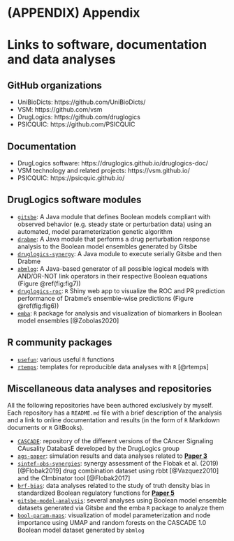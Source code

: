 # (APPENDIX) Appendix {-}

# Links to software, documentation and data analyses {-}

\vspace{-10pt}

## GitHub organizations {-#github-org-links}

- UniBioDicts: https://github.com/UniBioDicts/ 
- VSM: https://github.com/vsm
- DrugLogics: https://github.com/druglogics
- PSICQUIC: https://github.com/PSICQUIC

## Documentation {-#doc-links}

- DrugLogics software: https://druglogics.github.io/druglogics-doc/
- VSM technology and related projects: https://vsm.github.io/
- PSICQUIC: https://psicquic.github.io/

## DrugLogics software modules {-#druglogics-soft-links}

- [`gitsbe`](https://github.com/druglogics/gitsbe): A Java module that defines Boolean models compliant with observed behavior (e.g. steady state or perturbation data) using an automated, model parameterization genetic algorithm
- [`drabme`](https://github.com/druglogics/drabme): A Java module that performs a drug perturbation response analysis to the Boolean model ensembles generated by Gitsbe
- [`druglogics-synergy`](https://github.com/druglogics/druglogics-synergy): A Java module to execute serially Gitsbe and then Drabme
- [`abmlog`](https://github.com/druglogics/abmlog): A Java-based generator of all possible logical models with AND/OR-NOT link operators in their respective Boolean equations (Figure \@ref(fig:fig7))
- [`druglogics-roc`](https://github.com/druglogics/druglogics-roc): `R` Shiny web app to visualize the ROC and PR prediction performance of Drabme's ensemble-wise predictions (Figure \@ref(fig:fig6))
- [`emba`](https://github.com/bblodfon/emba/): `R` package for analysis and visualization of biomarkers in Boolean model ensembles [@Zobolas2020]

## R community packages {-}

- [`usefun`](https://github.com/bblodfon/usefun): various useful `R` functions
- [`rtemps`](https://github.com/bblodfon/rtemps): templates for reproducible data analyses with `R` [@rtemps]

## Miscellaneous data analyses and repositories {-#misc-links}

All the following repositories have been authored exclusively by myself.
Each repository has a `README.md` file with a brief description of the analysis and a link to online documentation and results (in the form of `R` Markdown documents or `R` GitBooks).

- [`CASCADE`](https://github.com/druglogics/cascade): repository of the different versions of the CAncer Signaling CAusality DatabasE developed by the DrugLogics group
- [`ags-paper`](https://github.com/druglogics/ags-paper): simulation results and data analyses related to **[Paper 3](#Paper3)**
- [`sintef-obs-synergies`](https://github.com/druglogics/sintef-obs-synergies): synergy assessment of the Flobak et al. (2019) [@Flobak2019] drug combination dataset using rbbt [@Vazquez2010] and the CImbinator tool [@Flobak2017]
- [`brf-bias`](https://github.com/druglogics/brf-bias): data analyses related to the study of truth density bias in standardized Boolean regulatory functions for **[Paper 5](#Paper5)**
- [`gitsbe-model-analysis`](https://github.com/druglogics/gitsbe-model-analysis): several analyses using Boolean model ensemble datasets generated via Gitsbe and the emba `R` package to analyze them
- [`bool-param-maps`](https://github.com/druglogics/bool-param-maps): visualization of model parameterization and node importance using UMAP and random forests on the CASCADE 1.0 Boolean model dataset generated by `abmlog`
